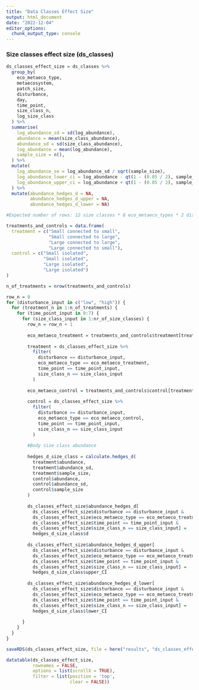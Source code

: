 ```yaml
---
title: "Data Classes Effect Size"
output: html_document
date: "2022-12-04"
editor_options: 
  chunk_output_type: console
---
```


### Size classes effect size (ds_classes)

```r
ds_classes_effect_size = ds_classes %>%
  group_by(
    eco_metaeco_type,
    metaecosystem,
    patch_size,
    disturbance,
    day,
    time_point,
    size_class_n,
    log_size_class
  ) %>%
  summarise(
    log_abundance_sd = sd(log_abundance),
    abundance = mean(size_class_abundance),
    abundance_sd = sd(size_class_abundance),
    log_abundance = mean(log_abundance),
    sample_size = n(),
  ) %>%
  mutate(
    log_abundance_se = log_abundance_sd / sqrt(sample_size),
    log_abundance_lower_ci = log_abundance - qt(1 - (0.05 / 2), sample_size - 1) * log_abundance_se,
    log_abundance_upper_ci = log_abundance + qt(1 - (0.05 / 2), sample_size - 1) * log_abundance_se
  ) %>%
  mutate(abundance_hedges_d = NA,
         abundance_hedges_d_upper = NA,
         abundance_hedges_d_lower = NA)

#Expected number of rows: 12 size classes * 8 eco_metaeco_types * 2 disturbance types * 8 time points = 1536
```

```r
treatments_and_controls = data.frame(
  treatment = c("Small connected to small", 
                "Small connected to large", 
                "Large connected to large", 
                "Large connected to small"),
  control = c("Small isolated", 
              "Small isolated",
              "Large isolated", 
              "Large isolated")
)

n_of_treatments = nrow(treatments_and_controls)

row_n = 0
for (disturbance_input in c("low", "high")) {
  for (treatment_n in 1:n_of_treatments) {
    for (time_point_input in 0:7) {
      for (size_class_input in 1:nr_of_size_classes) {
        row_n = row_n + 1
        
        eco_metaeco_treatment = treatments_and_controls$treatment[treatment_n]
        
        treatment = ds_classes_effect_size %>%
          filter(
            disturbance == disturbance_input,
            eco_metaeco_type == eco_metaeco_treatment,
            time_point == time_point_input,
            size_class_n == size_class_input
          )
        
        eco_metaeco_control = treatments_and_controls$control[treatment_n]
        
        control = ds_classes_effect_size %>%
          filter(
            disturbance == disturbance_input,
            eco_metaeco_type == eco_metaeco_control,
            time_point == time_point_input,
            size_class_n == size_class_input
          )
        
        #Body size class abundance
        
        hedges_d_size_class = calculate.hedges_d(
          treatment$abundance,
          treatment$abundance_sd,
          treatment$sample_size,
          control$abundance,
          control$abundance_sd,
          control$sample_size
        )
        
        ds_classes_effect_size$abundance_hedges_d[
          ds_classes_effect_size$disturbance == disturbance_input &
          ds_classes_effect_size$eco_metaeco_type == eco_metaeco_treatment &
          ds_classes_effect_size$time_point == time_point_input &
          ds_classes_effect_size$size_class_n == size_class_input] = 
          hedges_d_size_class$d
        
        ds_classes_effect_size$abundance_hedges_d_upper[
          ds_classes_effect_size$disturbance == disturbance_input &
          ds_classes_effect_size$eco_metaeco_type == eco_metaeco_treatment &
          ds_classes_effect_size$time_point == time_point_input &
          ds_classes_effect_size$size_class_n == size_class_input] =
          hedges_d_size_class$upper_CI
        
        ds_classes_effect_size$abundance_hedges_d_lower[
          ds_classes_effect_size$disturbance == disturbance_input &
          ds_classes_effect_size$eco_metaeco_type == eco_metaeco_treatment &
          ds_classes_effect_size$time_point == time_point_input &
          ds_classes_effect_size$size_class_n == size_class_input] =
          hedges_d_size_class$lower_CI
        
      }
    }
  }
}
```

```r
saveRDS(ds_classes_effect_size, file = here("results", "ds_classes_effect_size.RData"))
```

```r
datatable(ds_classes_effect_size,
          rownames = FALSE,
          options = list(scrollX = TRUE),
          filter = list(position = 'top', 
                        clear = FALSE))
```
